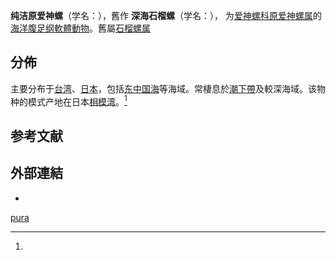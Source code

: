 {{Speciesbox
| genus = Proterato
| species = pura
| authority = (Kuroda et Habe in Kuroda, Habe et Oyama, 1971)
| synonyms = 
* ''Eratoena pura'' {{small|(Kuroda et Habe in Kuroda, Habe et Oyama, 1971)}}{{r|shell_3465}}
}}

'''纯洁原爱神螺'''（学名：{{lang|la|''Proterato pura''}}），舊作
'''深海石榴螺'''（学名：''{{lang|la |Eratoena pura}}''）{{r|shell_3465}}，
为[[爱神螺科|爱神螺科]][[原爱神螺属|原爱神螺属]]的[[海洋生物|海洋]][[腹足纲|腹足纲]][[軟體動物|軟體動物]]{{r|id10767}}。舊屬[[石榴螺属|石榴螺属]]{{r|shell_3465}}

==分佈==
主要分布于[[台湾|台湾]]{{r|shell_3465 |shelldoc_320090219045}}、[[日本|日本]]{{r|id10767}}，包括[[东中国海|东中国海]]等海域{{r|id10767}}。常棲息於[[潮下帶|潮下帶]]{{r|id10767}}及較深海域{{r|shell_3465 |shelldoc_320090219045}}。该物种的模式产地在日本[[相模湾|相模湾]]。<ref name='id10767'/>

==参考文献==
{{reflist|refs=
<ref name='id10767'>{{cite web| url =http://www.bioinfo.cn/db05/BjdwSpecies.php?action=view&id=10767| title =纯洁原爱神螺| work =《中国动物物种编目数据库》| publisher =中国科学院微生物研究所| author =中国科学院动物研究所| accessdate =2009-04-28| deadurl =yes| archiveurl =https://web.archive.org/web/20160305055533/http://www.bioinfo.cn/db05/BjdwSpecies.php?action=view&id=10767| archivedate =2016-03-05}}</ref>
<ref name="shell_3465">{{cite web
| url=http://shell.sinica.edu.tw/chinese/shellbase_detail.php?science_no=3465
| title=国际贝库：深海石榴螺|publisher=台湾贝类资料库
| accessdate=2018-05-08 |language=zh-hant }}</ref>
<ref name="shelldoc_320090219045">{{shelldoc_320090219045}}</ref>
}}

==外部連結==
*{{Wikispecies-inline|Proterato pura}}
{{Taxonbar}}

[[Category:原爱神螺属|pura]]


{{软体动物小作品}}